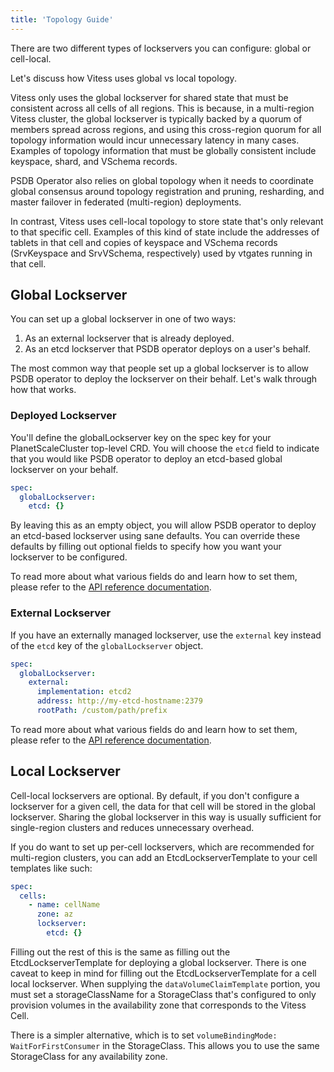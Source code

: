 ```yaml
---
title: 'Topology Guide'
---
```


There are two different types of lockservers you can configure: global or cell-local.

Let's discuss how Vitess uses global vs local topology.

Vitess only uses the global lockserver for shared state that must be consistent across all cells of all regions.
This is because, in a multi-region Vitess cluster, the global lockserver is typically backed by
a quorum of members spread across regions, and using this cross-region quorum for
all topology information would incur unnecessary latency in many cases.
Examples of topology information that must be globally consistent include keyspace, shard, and VSchema records.

PSDB Operator also relies on global topology when it needs to coordinate global consensus around topology registration and pruning, resharding, and master failover in federated (multi-region) deployments.

In contrast, Vitess uses cell-local topology to store state that's only relevant to that specific cell.
Examples of this kind of state include the addresses of tablets in that cell
and copies of keyspace and VSchema records (SrvKeyspace and SrvVSchema, respectively)
used by vtgates running in that cell.

## Global Lockserver

You can set up a global lockserver in one of two ways:

1. As an external lockserver that is already deployed.
2. As an etcd lockserver that PSDB operator deploys on a user's behalf.

The most common way that people set up a global lockserver is to allow PSDB operator to deploy the lockserver on their behalf. Let's walk through how that works.

### Deployed Lockserver

You'll define the globalLockserver key on the spec key for your PlanetScaleCluster top-level CRD. You will choose the `etcd` field to indicate that you would like PSDB operator to deploy an etcd-based global lockserver on your behalf.

```yaml
spec:
  globalLockserver:
    etcd: {}
```

By leaving this as an empty object, you will allow PSDB operator to deploy an etcd-based lockserver using sane defaults. You can override these defaults by filling out optional fields to specify how you want your lockserver to be configured.

To read more about what various fields do and learn how to set them, please refer to the [API reference documentation](/psdb-operator/api).

### External Lockserver

If you have an externally managed lockserver, use the `external` key instead of the `etcd` key of the `globalLockserver` object.

```yaml
spec:
  globalLockserver:
    external:
      implementation: etcd2
      address: http://my-etcd-hostname:2379
      rootPath: /custom/path/prefix
```

To read more about what various fields do and learn how to set them, please refer to the [API reference documentation](/psdb-operator/api).

## Local Lockserver

Cell-local lockservers are optional. By default, if you don't configure a lockserver for a given cell, the data for that cell
will be stored in the global lockserver. Sharing the global lockserver in this way is usually sufficient for single-region clusters
and reduces unnecessary overhead.

If you do want to set up per-cell lockservers, which are recommended for multi-region clusters, you can add an EtcdLockserverTemplate to your cell
templates like such:

```yaml
spec:
  cells:
    - name: cellName
      zone: az
      lockserver:
        etcd: {}
```

Filling out the rest of this is the same as filling out the
EtcdLockserverTemplate for deploying a global lockserver. There is one caveat to keep
in mind for filling out the EtcdLockserverTemplate for a cell local lockserver. When supplying the `dataVolumeClaimTemplate` portion, you must set a storageClassName for a StorageClass that's configured to only provision volumes in the availability zone that corresponds to the Vitess Cell.

There is a simpler alternative, which is to set `volumeBindingMode: WaitForFirstConsumer` in the StorageClass. This allows you to use the same
StorageClass for any availability zone.
